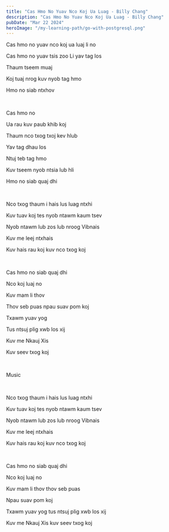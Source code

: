 ```yaml
---
title: "Cas Hmo No Yuav Nco Koj Ua Luag - Billy Chang"
description: "Cas Hmo No Yuav Nco Koj Ua Luag - Billy Chang"
pubDate: "Mar 22 2024"
heroImage: "/my-learning-path/go-with-postgresql.png"
---
```


Cas hmo no yuav nco koj ua luaj li no

Cas hmo no yuav tsis zoo Li yav tag los

Thaum tseem muaj

Koj tuaj nrog kuv nyob tag hmo

Hmo no siab ntxhov

<br />

Cas hmo no

Ua rau kuv paub khib koj

Thaum nco txog txoj kev hlub

Yav tag dhau los

Ntuj teb tag hmo

Kuv tseem nyob ntsia lub hli

Hmo no siab quaj dhi

<br />

Nco txog thaum i hais lus luag ntxhi

Kuv tuav koj tes nyob ntawm kaum tsev

Nyob ntawm lub zos lub nroog Vibnais

Kuv me leej ntxhais

Kuv hais rau koj kuv nco txog koj

<br />

Cas hmo no siab quaj dhi

Nco koj luaj no

Kuv mam li thov

Thov seb puas npau suav pom koj

Txawm yuav yog

Tus ntsuj plig xwb los xij

Kuv me Nkauj Xis

Kuv seev txog koj

<br />

Music

<br />

Nco txog thaum i hais lus luag ntxhi

Kuv tuav koj tes nyob ntawm kaum tsev

Nyob ntawm lub zos lub nroog Vibnais

Kuv me leej ntxhais

Kuv hais rau koj kuv nco txog koj

<br />

Cas hmo no siab quaj dhi

Nco koj luaj no

Kuv mam li thov thov seb puas

Npau suav pom koj

Txawm yuav yog tus ntsuj plig xwb los xij

Kuv me Nkauj Xis kuv seev txog koj
